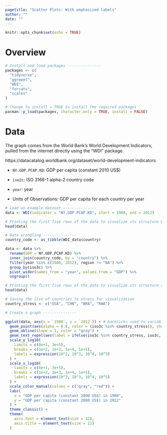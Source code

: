 ```yaml
---
pagetitle: "Scatter Plots: With emphasized labels"
author: ""
date: ""
---
```


```r
knitr::opts_chunk$set(echo = TRUE)

```

# Overview

```r
# Install and load packages ---------------
packages <- c(
  "tidyverse",
  "ggrepel",
  "WDI",
  "forcats",
  "scales"
)

# Change to install = TRUE to install the required packages
pacman::p_load(packages, character.only = TRUE, install = FALSE)

```

# Data
The graph comes from the World Bank's World Development Indicators, pulled from the internet directly using the "WDI" package. 

https://datacatalog.worldbank.org/dataset/world-development-indicators

- `NY.GDP.PCAP.KD`: GDP per capita (constant 2010 US$)
- `iso2c`: ISO 3166-1 alpha-2 country code
- `year`: year

- Units of Observations: GDP per capita for each country per year

```r
# Load an example dataset ---------------
data <- WDI(indicator = "NY.GDP.PCAP.KD", start = 1980, end = 2012)

# Printing the first five rows of the data to visualize its structure before data wrangling
head(data)

```

```r
# Data wrangling ---------------
country_code <- as_tibble(WDI_data$country)

data <- data %>%
  rename(GDP = NY.GDP.PCAP.KD) %>%
  inner_join(country_code, by = "country") %>%
  filter(year %in% c(1980, 2012), region != "NA") %>%
  group_by(iso3c) %>%
  pivot_wider(names_from = "year", values_from = "GDP") %>%
  ungroup()

# Printing the first five rows of the data to visualize its structure after data wrangling
head(data)

# Saving the list of countries to stress for visualization 
country_stress <- c("USA", "CHN", "BRA", "RWA")

```

```r
# Create a graph ---------------

ggplot(data, aes(x = `1980`, y = `2012`)) + # backticks used to variables written in numbers
  geom_point(aes(alpha = 0.8, color = (iso3c %in% country_stress)), show.legend = FALSE) +
  geom_abline(slope = 1, color = "gray") +
  geom_text_repel(aes(label = ifelse(iso3c %in% country_stress, iso3c, ""))) +
  scale_y_log10(
    limits = c(8e+1, 3e+5),
    breaks = c(1e+2, 1e+3, 1e+4, 1e+5),
    labels = expression(10^2, 10^3, 10^4, 10^5)
  ) +
  scale_x_log10(
    limits = c(8e+1, 3e+5),
    breaks = c(1e+2, 1e+3, 1e+4, 1e+5),
    labels = expression(10^2, 10^3, 10^4, 10^5)
  ) +
  scale_color_manual(values = c("gray", "red")) +
  labs(
    x = "GDP per capita (constant 2000 US$) in 1980",
    y = "GDP per capita (constant 2000 US$) in 2012"
  ) +
  theme_classic() +
  theme(
    axis.text = element_text(size = 12),
    axis.title = element_text(size = 12)
  )

```



